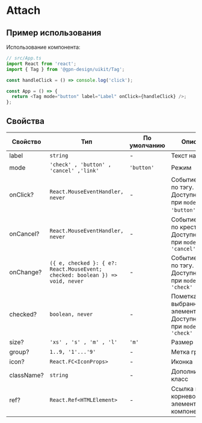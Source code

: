 # Attach

## Пример использования

Использование компонента:

```ts
// src/App.ts
import React from 'react';
import { Tag } from '@gpn-design/uikit/Tag';

const handleClick = () => console.log('click');

const App = () => {
  return <Tag mode="button" label="Label" onClick={handleClick} />;
};
```

## Свойства

| Свойство   | Тип                                                                           | По умолчанию | Описание                                                                 |
| ---------- | ----------------------------------------------------------------------------- | ------------ | ------------------------------------------------------------------------ |
| label      | `string`                                                                      | -            | Текст на тэге                                                            |
| mode       | `'check' , 'button' , 'cancel' ,'link'`                                       | `'button'`   | Режим                                                                    |
| onClick?   | `React.MouseEventHandler, never`                                              | -            | Событие клика по тэгу. Доступно только при `mode` = `'button'`, `'link'` |
| onCancel?  | `React.MouseEventHandler, never`                                              | -            | Событие клика по крестику. Доступно только при `mode` = `'cancel'`       |
| onChange?  | `({ e, checked }: { e?: React.MouseEvent; checked: boolean }) => void, never` | -            | Событие клика по тэгу. Доступно только при `mode` = `'check'`            |
| checked?   | `boolean, never`                                                              | -            | Пометка выбранного элемента. Доступно только при `mode` = `'check'`      |
| size?      | `'xs' , 's' , 'm' , 'l'`                                                      | `'m'`        | Размер                                                                   |
| group?     | `1..9, '1'...'9'`                                                             | -            | Метка группы                                                             |
| icon?      | `React.FC<IconProps>`                                                         | -            | Иконка                                                                   |
| className? | `string`                                                                      | -            | Дополнительный класс                                                     |
| ref?       | `React.Ref<HTMLElement>`                                                      | -            | Ссылка на корневой DOM элемент компонента                                |
